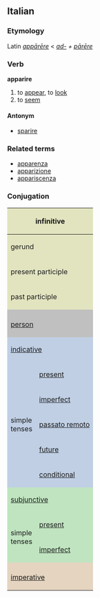 ==Italian==
===Etymology===
Latin ''[[apparere|appārēre]]'' < ''[[ad-]] + [[parere|pārēre]]''
===Verb===
'''apparire'''

# to [[appear]], to [[look]]
# to [[seem]]

====Antonym====
*[[sparire]]

===Related terms===
*[[apparenza]]
*[[apparizione]]
*[[appariscenza]]

===Conjugation===

<center>
{| style="background:#F0F0F0"

|-
! colspan="3" style="background:#e2e4c0" | infinitive
| colspan="5" | apparire

|-
! colspan="3" style="background:#e2e4c0" | gerund
| colspan="5" | apparendo

|-
! colspan="3" style="background:#e2e4c0" | present participle
| colspan="5" | apparente

|-
! colspan="3" style="background:#e2e4c0" | past participle
| colspan="5" | apparso, apparito

|-
! colspan="2" style="background:#C0C0C0" |
! colspan="3" style="background:#C0C0C0" | singular
! colspan="3" style="background:#C0C0C0" | plural

|-
! colspan="2" style="background:#C0C0C0" | [[person]]
! style="background:#C0C0C0;width:12.5%" | first
! style="background:#C0C0C0;width:12.5%" | second
! style="background:#C0C0C0;width:12.5%" | third
! style="background:#C0C0C0;width:12.5%" | first
! style="background:#C0C0C0;width:12.5%" | second
! style="background:#C0C0C0;width:12.5%" | third

|-
! style="background:#c0cfe4" colspan="2" | [[indicative]]
! style="background:#c0cfe4" | io
! style="background:#c0cfe4" | tu
! style="background:#c0cfe4" | lui/lei
! style="background:#c0cfe4" | noi
! style="background:#c0cfe4" | voi
! style="background:#c0cfe4" | loro

|-
! rowspan="5" style="background:#c0cfe4" | simple<br>tenses

! style="height:3em;background:#c0cfe4" | [[present]]
| appaio, apparisco
| appari, apparisci
| appare, apparisce
| appariamo
| apparete
| appaiono, appariscono

|-
! style="height:3em;background:#c0cfe4" | [[imperfect]]
| apparivo
| apparivi
| appariva
| apparivamo
| apparivate
| apparivano

|-
! style="height:3em;background:#c0cfe4" | [[passato remoto]]
| apparvi, apparii, apparsi
| apparisti
| apparve, apparì, apparse
| apparimmo
| appariste
| apparvero, apparirono, apparsero

|-
! style="height:3em;background:#c0cfe4" | [[future]]
| apparirò
| apparirai
| apparirà
| appariremo
| apparirete
| appariranno

|-
! style="height:3em;background:#c0cfe4" | [[conditional]]
| appaririei
| appariresti
| apparirebbe
| appariremmo
| apparireste
| apparirebbero

|-
! style="background:#c0e4c0" colspan="2" | [[subjunctive]]
! style="background:#c0e4c0" | che io
! style="background:#c0e4c0" | che tu
! style="background:#c0e4c0" | che lui/che lei
! style="background:#c0e4c0" | che noi
! style="background:#c0e4c0" | che voi
! style="background:#c0e4c0" | che loro

|-
! rowspan="2" style="background:#c0e4c0" | simple<br>tenses

! style="height:3em;background:#c0e4c0" | [[present]]
| appaia, apparisca
| appaia, apparisca
| appaia, apparisca
| appariamo
| appariate
| appaiano, appariscano

|-
! style="height:3em;background:#c0e4c0" rowspan="1" | [[imperfect]]
| apparissi
| apparissi
| apparisse
| apparissimo
| appariste
| apparissero

|-
! style="background:#e4d4c0" colspan="2" | 
! style="background:#e4d4c0" | -
! style="background:#e4d4c0" | tu
! style="background:#e4d4c0" | lui/lei
! style="background:#e4d4c0" | noi
! style="background:#e4d4c0" | voi
! style="background:#e4d4c0" | loro

|-
! colspan="2" style="height:3em;background:#e4d4c0" | [[imperative]]
|
| appari, apparisci
| appaia, apparisca
| appariamo
| apparite
| appaiano, appariscano

|}
</center>